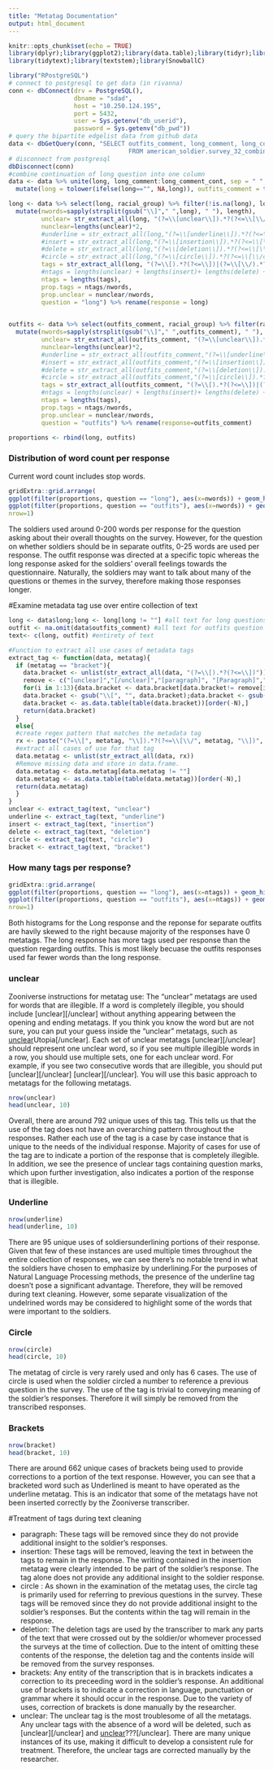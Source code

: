 ```yaml
---
title: "Metatag Documentation"
output: html_document
---
```


```r
knitr::opts_chunk$set(echo = TRUE)
library(dplyr);library(ggplot2);library(data.table);library(tidyr);library(stringr);library(gridExtra)
library(tidytext);library(textstem);library(SnowballC)
```

```r
library("RPostgreSQL")
# connect to postgresql to get data (in rivanna)
conn <- dbConnect(drv = PostgreSQL(), 
                  dbname = "sdad", 
                  host = "10.250.124.195", 
                  port = 5432, 
                  user = Sys.getenv("db_userid"), 
                  password = Sys.getenv("db_pwd"))
# query the bipartite edgelist data from github data  
data <- dbGetQuery(conn, "SELECT outfits_comment, long_comment, long_comment_cont, racial_group  
                                 FROM american_soldier.survey_32_combined")
# disconnect from postgresql
dbDisconnect(conn)
#combine continuation of long question into one column
data <- data %>% unite(long, long_comment:long_comment_cont, sep = " ", na.rm = TRUE) %>% 
  mutate(long = tolower(ifelse(long=="", NA,long)), outfits_comment = tolower(ifelse(outfits_comment=="", NA,outfits_comment)), index= 1:nrow(data))

```

```r
long <- data %>% select(long, racial_group) %>% filter(!is.na(long), long != " ", long != "") %>%
  mutate(nwords=sapply(strsplit(gsub("\\]"," ",long), " "), length),
         unclear= str_extract_all(long, "(?=\\[unclear\\]).*?(?<=\\[\\/unclear\\])"),
         nunclear=lengths(unclear)*2,
         #underline = str_extract_all(long,"(?=\\[underline\\]).*?(?<=\\[\\/underline\\])"),
         #insert = str_extract_all(long,"(?=\\[insertion\\]).*?(?<=\\[\\/insertion\\])"),
         #delete = str_extract_all(long,"(?=\\[deletion\\]).*?(?<=\\[\\/deletion\\])"),
         #circle = str_extract_all(long,"(?=\\[circle\\]).*?(?<=\\[\\/circle\\])"),
         tags = str_extract_all(long, "(?=\\[).*?(?<=\\])|(?=\\[\\/).*?(?<=\\])"),
         #ntags = lengths(unclear) + lengths(insert)+ lengths(delete) + lengths(circle),
         ntags = lengths(tags),
         prop.tags = ntags/nwords,
         prop.unclear = nunclear/nwords,
         question = "long") %>% rename(response = long)
 

outfits <- data %>% select(outfits_comment, racial_group) %>% filter(racial_group=="white", !is.na(outfits_comment)) %>%
  mutate(nwords=sapply(strsplit(gsub("\\]"," ",outfits_comment), " "), length),
         unclear= str_extract_all(outfits_comment, "(?=\\[unclear\\]).*?(?<=\\[\\/unclear\\])"),
         nunclear=lengths(unclear)*2,
         #underline = str_extract_all(outfits_comment,"(?=\\[underline\\]).*?(?<=\\[\\/underline\\])"),
         #insert = str_extract_all(outfits_comment,"(?=\\[insertion\\]).*?(?<=\\[\\/insertion\\])"),
         #delete = str_extract_all(outfits_comment,"(?=\\[deletion\\]).*?(?<=\\[\\/deletion\\])"),
         #circle = str_extract_all(outfits_comment,"(?=\\[circle\\]).*?(?<=\\[\\/circle\\])"),
         tags = str_extract_all(outfits_comment, "(?=\\[).*?(?<=\\])|(?=\\[\\/).*?(?<=\\])"),
         #ntags = lengths(unclear) + lengths(insert)+ lengths(delete) + lengths(circle),
         ntags = lengths(tags),
         prop.tags = ntags/nwords,
         prop.unclear = nunclear/nwords,
         question = "outfits") %>% rename(response=outfits_comment)

proportions <- rbind(long, outfits)
```
### Distribution of word count per response
Current word count includes stop words. 
```r
gridExtra::grid.arrange(
ggplot(filter(proportions, question == "long"), aes(x=nwords)) + geom_histogram(aes(y=..count../sum(..count..)), bins = 50, fill = "dark blue") + ggtitle("Long: number of words per comment") + coord_cartesian(ylim = c(0,0.25)) + ylab("% of responses"),
ggplot(filter(proportions, question == "outfits"), aes(x=nwords)) + geom_histogram(aes(y=..count../sum(..count..)), bins = 50, fill = "dark blue") +ggtitle("Outfits: number of words per comment")+ coord_cartesian(ylim = c(0,0.25))+ ylab("% of responses"),
nrow=1)
```

The soldiers used around 0-200 words per response for the question asking about their overall thoughts on the survey. However, for the question on whether soldiers should be in separate outfits, 0-25 words are used per response. The outfit response was directed at a specific topic whereas the long response asked for the soldiers' overall feelings towards the questionnaire. Naturally, the soldiers may want to talk about many of the questions or themes in the survey, therefore making those responses longer. 

#Examine metadata tag use over entire collection of text
```r
long <- data$long;long <- long[long != ""] #all text for long questions
outfit <- na.omit(data$outfits_comment) #all text for outfits question
text<- c(long, outfit) #entirety of text
```


```r
#Function to extract all use cases of metadata tags
extract_tag <- function(data, metatag){
  if (metatag == "bracket"){
    data.bracket <- unlist(str_extract_all(data, "(?=\\[).*?(?<=\\])"))
    remove <- c("[unclear]","[/unclear]","[paragraph]", "[Paragraph]","[insertion]","[/insertion]", "", "[deletion]", "[/deletion]", "[underline]", "[/underline]", "[circle]", "[/circle]")
    for(i in 1:13){data.bracket <- data.bracket[data.bracket!= remove[i]]}
    data.bracket <- gsub("\\[", "", data.bracket);data.bracket <- gsub("\\]", "", data.bracket)
    data.bracket <- as.data.table(table(data.bracket))[order(-N),]
    return(data.bracket)
  }
  else{
  #create regex pattern that matches the metadata tag
  rx <- paste("(?=\\[", metatag, "\\]).*?(?<=\\[\\/", metatag, "\\])", sep="")
  #extract all cases of use for that tag
  data.metatag <- unlist(str_extract_all(data, rx))
  #Remove missing data and store in data.frame.
  data.metatag <- data.metatag[data.metatag != ""]
  data.metatag <- as.data.table(table(data.metatag))[order(-N),]
  return(data.metatag)
  }
}
unclear <- extract_tag(text, "unclear")
underline <- extract_tag(text, "underline")
insert <- extract_tag(text, "insertion")
delete <- extract_tag(text, "deletion")
circle <- extract_tag(text, "circle")
bracket <- extract_tag(text, "bracket")
```

### How many tags per response?




```r
gridExtra::grid.arrange(
ggplot(filter(proportions, question == "long"), aes(x=ntags)) + geom_histogram(aes(y=..count../sum(..count..)), bins = 50, fill = "dark blue") + ggtitle("Long: metatags per comment")+ coord_cartesian(ylim = c(0,1))+ ylab("% of responses"),
ggplot(filter(proportions, question == "outfits"), aes(x=ntags)) + geom_histogram(aes(y=..count../sum(..count..)), bins = 50, fill = "dark blue") +ggtitle("Outfits:metatags per comment")+ coord_cartesian(ylim = c(0,1)) + scale_x_continuous(breaks = seq(0, 10, 2))+ ylab("% of responses"),
nrow=1)
```

Both histograms for the Long response and the reponse for separate outfits are havily skewed to the right because majority of the responses have 0 metatags. The long response has more tags used per response than the question regarding outfits. This is most likely becuase the outfits responses used far fewer words than the long response.

### unclear

Zooniverse instructions for metatag use: 
The "unclear" metatags are used for words that are illegible. If a word is completely illegible, you should include [unclear][/unclear] without anything appearing between the opening and ending metatags. If you think you know the word but are not sure, you can put your guess inside the "unclear" metatags, such as [unclear]Utopia[/unclear]. Each set of unclear metatags [unclear][/unclear] should represent one unclear word, so if you see multiple illegible words in a row, you should use multiple sets, one for each unclear word. For example, if you see two consecutive words that are illegible, you should put [unclear][/unclear] [unclear][/unclear]. You will use this basic approach to metatags for the following metatags.
```r
nrow(unclear)
head(unclear, 10)
```

Overall, there are around 792 unique uses of this tag. This tells us that the use of the tag does not have an overarching pattern throughout the responses. Rather each use of the tag is a case by case instance that is unique to the needs of the individual response. Majority of cases for use of the tag are to indicate a portion of the response that is completely illegible. In addition, we see the presence of unclear tags containing question marks, which upon further investigation, also indicates a portion of the response that is illegible.  

### Underline

```r
nrow(underline)
head(underline, 10)
```

There are 95 unique uses of soldiersunderlining portions of their response. Given that few of these instances are used multiple times throughout the entire collection of responses, we can see there's no notable trend in what the soldiers have chosen to emphasize by underlining.For the purposes of Natural Language Processing methods, the presence of the underline tag doesn't pose a significant advantage. Therefore, they will be removed during text cleaning. However, some separate visualization of the undelrined words may be considered to highlight some of the words that were important to the soldiers.

### Circle

```r
nrow(circle)
head(circle, 10)
```

The metatag of circle is very rarely used and only has 6 cases. The use of circle is used when the soldier circled a number to reference a previous question in the survey. The use of the tag is trivial to conveying meaning of the soldier's responses. Therefore it will simply be removed from the transcribed responses.

### Brackets
```r
nrow(bracket)
head(bracket, 10)
```

There are around 662 unique cases of brackets being used to provide corrections to a portion of the text response. However, you can see that a bracketed word such as Underlined is meant to have operated as the underline metatag. This is an indicator that some of the metatags have not been inserted correctly by the Zooniverse transcriber.

#Treatment of tags during text cleaning

* paragraph: These tags will be removed since they do not provide additional insight to the soldier's responses.
* insertion: These tags will be removed, leaving the text in between the tags to remain in the response. The writing contained in the insertion metatag were clearly intended to be part of the soldier's response. The tag alone does not provide any additional insight to the soldier response.    
* circle : As shown in the examination of the metatag uses, the circle tag is primarily used for referring to previous questions in the survey. These tags will be removed since they do not provide additional insight to the soldier's responses. But the contents within the tag will remain in the response.   
* deletion: The deletion tags are used by the transcriber to mark any parts of the text that were crossed out by the soldier/or whomever processed the surveys at the time of collection. Due to the intent of omitting these contents of the response, the deletion tag and the contents inside will be removed from the survey responses.
* brackets: Any entity of the transcription that is in brackets indicates a correction to its preceeding word in the soldier's response. An additional use of brackets is to indicate a correction in language, punctuation or grammar where it should occur in the response. Due to the variety of uses, correction of brackets is done manually by the researcher.
* unclear: The unclear tag is the most troublesome of all the metatags. Any unclear tags with the absence of a word will be deleted, such as [unclear][/unclear] and [unclear]???[/unclear]. There are many unique instances of its use, making it difficult to develop a consistent rule for treatment. Therefore, the unclear tags are corrected manually by the researcher.  